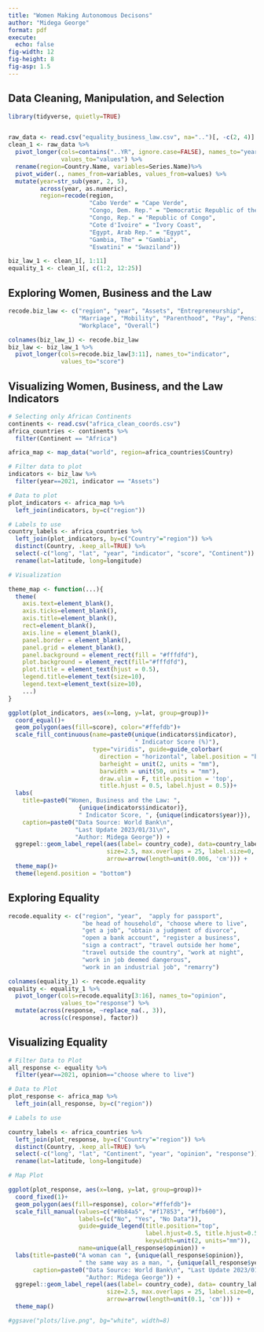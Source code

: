 ---
title: "Women Making Autonomous Decisons"
author: "Midega George"
format: pdf
execute: 
  echo: false
fig-width: 12
fig-height: 8
fig-asp: 1.5
---

## Data Cleaning, Manipulation, and Selection

```{r, message=FALSE}
library(tidyverse, quietly=TRUE)


raw_data <- read.csv("equality_business_law.csv", na="..")[, -c(2, 4)]
clean_1 <- raw_data %>%
  pivot_longer(cols=contains("..YR", ignore.case=FALSE), names_to="year", 
               values_to="values") %>%
  rename(region=Country.Name, variables=Series.Name)%>%
  pivot_wider(., names_from=variables, values_from=values) %>%
  mutate(year=str_sub(year, 2, 5), 
         across(year, as.numeric),
         region=recode(region, 
                       "Cabo Verde" = "Cape Verde", 
                       "Congo, Dem. Rep." = "Democratic Republic of the Congo", 
                       "Congo, Rep." = "Republic of Congo", 
                       "Cote d'Ivoire" = "Ivory Coast",
                       "Egypt, Arab Rep." = "Egypt", 
                       "Gambia, The" = "Gambia", 
                       "Eswatini" = "Swaziland"))

biz_law_1 <- clean_1[, 1:11]
equality_1 <- clean_1[, c(1:2, 12:25)]
```

## Exploring Women, Business and the Law

```{r}
recode.biz_law <- c("region", "year", "Assets", "Entrepreneurship", 
                    "Marriage", "Mobility", "Parenthood", "Pay", "Pension", 
                    "Workplace", "Overall")

colnames(biz_law_1) <- recode.biz_law
biz_law <- biz_law_1 %>%
  pivot_longer(cols=recode.biz_law[3:11], names_to="indicator", 
               values_to="score")
```

## Visualizing Women, Business, and the Law Indicators

```{r}
# Selecting only African Continents
continents <- read.csv("africa_clean_coords.csv")
africa_countries <- continents %>%
  filter(Continent == "Africa")

africa_map <- map_data("world", region=africa_countries$Country)

# Filter data to plot
indicators <- biz_law %>%
  filter(year==2021, indicator == "Assets")

# Data to plot
plot_indicators <- africa_map %>%
  left_join(indicators, by=c("region"))

# Labels to use
country_labels <- africa_countries %>%
  left_join(plot_indicators, by=c("Country"="region")) %>%
  distinct(Country, .keep_all=TRUE) %>%
  select(-c("long", "lat", "year", "indicator", "score", "Continent")) %>%
  rename(lat=latitude, long=longitude)

# Visualization

theme_map <- function(...){
  theme(
    axis.text=element_blank(),
    axis.ticks=element_blank(),
    axis.title=element_blank(),
    rect=element_blank(),
    axis.line = element_blank(),
    panel.border = element_blank(),
    panel.grid = element_blank(),
    panel.background = element_rect(fill = "#fffdfd"),
    plot.background = element_rect(fill="#fffdfd"),
    plot.title = element_text(hjust = 0.5),
    legend.title=element_text(size=10), 
    legend.text=element_text(size=10),
    ...)
}

ggplot(plot_indicators, aes(x=long, y=lat, group=group))+
  coord_equal()+
  geom_polygon(aes(fill=score), color="#ffefdb")+
  scale_fill_continuous(name=paste0(unique(indicators$indicator), 
                                    " Indicator Score (%)"), 
                        type="viridis", guide=guide_colorbar(
                          direction = "horizontal", label.position = "bottom",
                          barheight = unit(2, units = "mm"), 
                          barwidth = unit(50, units = "mm"), 
                          draw.ulim = F, title.position = 'top',
                          title.hjust = 0.5, label.hjust = 0.5))+
  labs(
    title=paste0("Women, Business and the Law: ", 
                    {unique(indicators$indicator)}, 
                    " Indicator Score, ", {unique(indicators$year)}),
    caption=paste0("Data Source: World Bank\n",
                   "Last Update 2023/01/31\n", 
                   "Author: Midega George")) +
  ggrepel::geom_label_repel(aes(label= country_code), data=country_labels, 
                            size=2.5, max.overlaps = 25, label.size=0, 
                            arrow=arrow(length=unit(0.006, 'cm'))) + 
  theme_map()+
  theme(legend.position = "bottom")

```

## Exploring Equality

```{r}
recode.equality <- c("region", "year",  "apply for passport",
                     "be head of household", "choose where to live",
                     "get a job", "obtain a judgment of divorce",
                     "open a bank account", "register a business",
                     "sign a contract", "travel outside her home",
                     "travel outside the country", "work at night",
                     "work in job deemed dangerous",
                     "work in an industrial job", "remarry")

colnames(equality_1) <- recode.equality
equality <- equality_1 %>%
  pivot_longer(cols=recode.equality[3:16], names_to="opinion", 
               values_to="response") %>%
  mutate(across(response, ~replace_na(., 3)), 
         across(c(response), factor))
```

## Visualizing Equality

```{r}

# Filter Data to Plot
all_response <- equality %>%
  filter(year==2021, opinion=="choose where to live")

# Data to Plot
plot_response <- africa_map %>%
  left_join(all_response, by=c("region"))

# Labels to use

country_labels <- africa_countries %>%
  left_join(plot_response, by=c("Country"="region")) %>%
  distinct(Country, .keep_all=TRUE) %>%
  select(-c("long", "lat", "Continent", "year", "opinion", "response")) %>%
  rename(lat=latitude, long=longitude)

# Map Plot

ggplot(plot_response, aes(x=long, y=lat, group=group))+
  coord_fixed(1)+
  geom_polygon(aes(fill=response), color="#ffefdb")+
  scale_fill_manual(values=c("#0b84a5", "#f17853", "#ffb600"), 
                    labels=(c("No", "Yes", "No Data")),
                    guide=guide_legend(title.position="top", 
                                       label.hjust=0.5, title.hjust=0.5,
                                       keywidth=unit(2, units="mm")),
                    name=unique(all_response$opinion)) +
  labs(title=paste0("A woman can ", {unique(all_response$opinion)}, 
                    " the same way as a man, ", {unique(all_response$year)}), 
       caption=paste0("Data Source: World Bank\n", "Last Update 2023/01/31\n", 
                      "Author: Midega George")) +
  ggrepel::geom_label_repel(aes(label= country_code), data= country_labels, 
                            size=2.5, max.overlaps = 25, label.size=0, 
                            arrow=arrow(length=unit(0.1, 'cm'))) +
  theme_map()

#ggsave("plots/live.png", bg="white", width=8)
```
